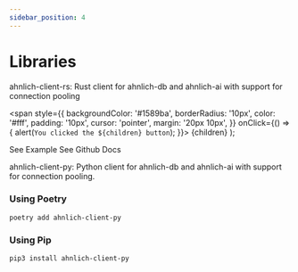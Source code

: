 ```yaml
---
sidebar_position: 4
---
```


# Libraries


ahnlich-client-rs: Rust client for ahnlich-db and ahnlich-ai with support for connection pooling

  <span
    style={{
      backgroundColor: '#1589ba',
      borderRadius: '10px',
      color: '#fff',
      padding: '10px',
      cursor: 'pointer',
      margin: '20px 10px',
    }}
    onClick={() => {
      alert(`You clicked the ${children} button`);
    }}>
    {children}
  </span>
);

<Highlight>See Example</Highlight>
<Highlight>See Github</Highlight>
<Highlight>Docs</Highlight>

ahnlich-client-py: Python client for ahnlich-db and ahnlich-ai with support for connection pooling.

### Using Poetry
```
poetry add ahnlich-client-py
```

### Using Pip
```
pip3 install ahnlich-client-py
```
